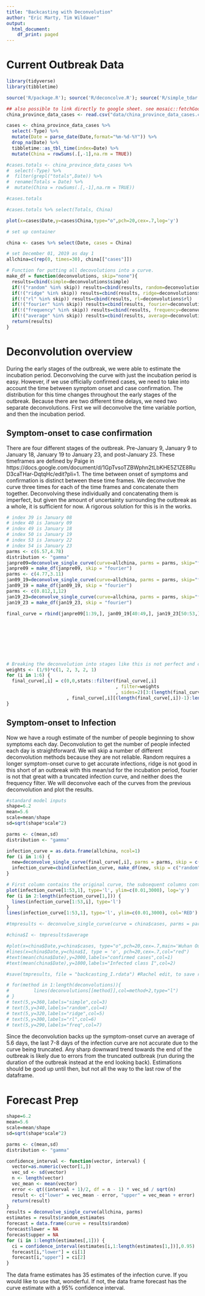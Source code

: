 ```yaml
---
title: "Backcasting with Deconvolution"
author: "Eric Marty, Tim Wildauer"
output:
  html_document:
    df_print: paged
---
```


# Current Outbreak Data

```r

library(tidyverse)
library(tibbletime)

source('R/package.R'); source('R/deconcolve.R'); source('R/simple_tdar.R');

## also possible to link directly to google sheet. see mosaic::fetchGoogle(), requires publishing sheet
china_province_data_cases <- read.csv("data/china_province_data_cases.csv",stringsAsFactors = FALSE)

cases <- china_province_data_cases %>% 
  select(-Type) %>% 
  mutate(Date = parse_date(Date,format="%m-%d-%Y")) %>% 
  drop_na(Date) %>% 
  tibbletime::as_tbl_time(index=Date) %>% 
  mutate(China = rowSums(.[,-1],na.rm = TRUE))

#cases.totals <- china_province_data_cases %>% 
#  select(-Type) %>%
#  filter(grepl("totals",Date)) %>% 
#  rename(Totals = Date) %>% 
#  mutate(China = rowSums(.[,-1],na.rm = TRUE))

#cases.totals

#cases.totals %>% select(Totals, China)

plot(x=cases$Date,y=cases$China,type="o",pch=20,cex=.7,log='y')

```


```r

# set up container

china <- cases %>% select(Date, cases = China)

# set December 01, 2019 as day 1
allchina=c(rep(0, times=30), china[["cases"]])

# Function for putting all decovolutions into a curve.
make_df = function(deconvolutions, skip="none"){
  results=cbind(simple=deconvolutions$simple)
  if(!("random" %in% skip)) results=cbind(results, random=deconvolutions$random)
  if(!("ridge" %in% skip)) results=cbind(results, ridge=deconvolutions$ridge)
  if(!("rl" %in% skip)) results=cbind(results, rl=deconvolutions$rl)
  if(!("fourier" %in% skip)) results=cbind(results, fourier=deconvolutions$fourier)
  if(!("frequency" %in% skip)) results=cbind(results, frequency=deconvolutions$frequency)
  if(!("average" %in% skip)) results=cbind(results, average=deconvolutions$average)
  return(results)
}
```

# Deconvolution overview

During the early stages of the outbreak, we were able to estimate the incubation period. Deconvolving the curve with just the incubation period is easy. However, if we use officially confirmed cases, we need to take into account the time between symptom onset and case confirmation. The distribution for this time changes throughout the early stages of the outbreak. Because there are two different time delays, we need two separate deconvolutions. First we will deconvolve the time variable portion, and then the incubation period.

## Symptom-onset to case confirmation

There are four different stages of the outbreak. Pre-January 9, January 9 to January 18, January 19 to January 23, and post-January 23. These timeframes are defined by Paige in https://docs.google.com/document/d/1GpTvsoTZBWphn2tLbKHE5Z1ZE8RuD3caTHar-DqtqHc/edit?pli=1. The time between onset of symptoms and confirmation is distinct between these time frames. We deconvolve the curve three times for each of the time frames and concatenate them together. Deconvolving these individually and concatenating them is imperfect, but given the amount of uncertainty surrounding the outbreak as a whole, it is sufficient for now. A rigorous solution for this is in the works.

```r
# index 39 is January 08
# index 40 is January 09
# index 49 is January 18
# index 50 is January 19
# index 53 is January 22
# index 54 is January 23
parms <- c(6.57,4.78)
distribution <- "gamma"
janpre09=deconvolve_single_curve(curve=allchina, parms = parms, skip="fourier")
janpre09 = make_df(janpre09, skip = "fourier")
parms <- c(4.77,3.11)
jan09_19=deconvolve_single_curve(curve=allchina, parms = parms, skip="fourier")
jan09_19 = make_df(jan09_19, skip = "fourier")
parms <- c(0.812,1,12)
jan19_23=deconvolve_single_curve(curve=allchina, parms = parms, skip="fourier")
jan19_23 = make_df(jan19_23, skip = "fourier")

final_curve = rbind(janpre09[1:39,], jan09_19[40:49,], jan19_23[50:53,], cbind( allchina[54:length(allchina)]
                                                                               ,allchina[54:length(allchina)]
                                                                               ,allchina[54:length(allchina)]
                                                                               ,allchina[54:length(allchina)]
                                                                               ,allchina[54:length(allchina)]
                                                                               #,allchina[54:length(allchina)]
                                                                               ,allchina[54:length(allchina)]))


# Breaking the deconvolution into stages like this is not perfect and creates jagged edges. Run a moving average to smooth out the sharp edges.
weights <- (1/9)*c(1, 2, 3, 2, 1)
for (i in 1:6) {
  final_curve[,i] = c(0,0,stats::filter(final_curve[,i]
                                        , filter=weights
                                        , sides=2)[3:(length(final_curve[,i])-2)]
                      , final_curve[,i][(length(final_curve[,i])-1):length(final_curve[,i])])
}

```


## Symptom-onset to Infection

Now we have a rough estimate of the number of people beginning to show symptoms each day. Deconvolution to get the number of people infected each day is straightforward. We will skip a number of different deconvolution methods because they are not reliable. Random requires a longer symptom-onset curve to get accurate infections, ridge is not good in this short of an outbreak with this mean/sd for the incubation period, fourier is not that great with a truncated infection curve, and neither does the frequency filter. We will deconvolve each of the curves from the previous deconvolution and plot the results. 

```r

#standard model inputs
shape=6.2
mean=5.6
scale=mean/shape
sd=sqrt(shape*scale^2)

parms <- c(mean,sd)
distribution <- "gamma"

infection_curve = as.data.frame(allchina, ncol=1)
for (i in 1:6) {
  new=deconvolve_single_curve(final_curve[,i], parms = parms, skip = c("random","ridge","fourier","frequency"))
  infection_curve=cbind(infection_curve, make_df(new, skip = c("random","ridge","fourier","frequency")))
}

# First column contains the original curve, the subsequent columns contain an estimation of the infection curve
plot(infection_curve[1:53,1], type='l', ylim=c(0.01,3000), log='y')
for (i in 2:length(infection_curve[1,])) {
  lines(infection_curve[1:53,i], type='l')
}
lines(infection_curve[1:53,1], type='l', ylim=c(0.01,3000), col='RED')

#tmpresults <- deconvolve_single_curve(curve = china$cases, parms = parms)

#china$I <- tmpresults$average

#plot(x=china$Date,y=china$cases, type="o",pch=20,cex=.7,main='Wuhan Outbreak Curves')
#lines(x=china$Date,y=china$I, type = 'o', pch=20,cex=.7,col="red")
#text(mean(china$Date),y=2000,labels="confirmed cases",col=1)
#text(mean(china$Date),y=1800,labels="Infected class I",col=2)

#save(tmpresults, file = "backcasting_I.rdata") #Rachel edit, to save results to file

# for(method in 1:length(deconvolutions)){
#         lines(deconvolutions[[method]],col=method+2,type="l")
# }
# text(5,y=360,labels="simple",col=3)
# text(5,y=340,labels="random",col=4)
# text(5,y=320,labels="ridge",col=5)
# text(5,y=300,labels="rl",col=6)
# text(5,y=290,labels="freq",col=7)


```

Since the deconvolution backs up the symptom-onset curve an average of 5.6 days, the last 7-8 days of the infection curve are not accurate due to the curve being truncated. Any sharp downward trend towards the end of the outbreak is likely due to errors from the truncated outbreak (run during the duration of the outbreak instead at the end looking back). Estimations should be good up until then, but not all the way to the last row of the dataframe. 

# Forecast Prep

```r
shape=6.2
mean=5.6
scale=mean/shape
sd=sqrt(shape*scale^2)

parms <- c(mean,sd)
distribution <- "gamma"

confidence_interval <- function(vector, interval) {
  vector=as.numeric(vector[1,])
  vec_sd <- sd(vector)
  n <- length(vector)
  vec_mean <- mean(vector)
  error <- qt((interval + 1)/2, df = n - 1) * vec_sd / sqrt(n)
  result <- c("lower" = vec_mean - error, "upper" = vec_mean + error)
  return(result)
}
results = deconvolve_single_curve(allchina, parms)
estimates = results$random_estimates
forecast = data.frame(curve = results$random)
forecast$lower = NA
forecast$upper = NA
for (i in 1:length(estimates[,1])) {
  ci = confidence_interval(estimates[i,1:length(estimates[1,])],0.95)
  forecast[i,"lower"] = ci[1]
  forecast[i,"upper"] = ci[2]
}

```

The data frame estimates has 35 estimates of the infection curve. If you would like to use that, wonderful. If not, the data frame forecast has the curve estimate with a 95% confidence interval.
